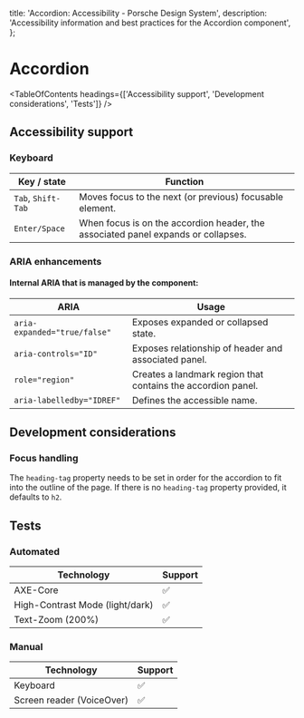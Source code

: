 
  title: 'Accordion: Accessibility - Porsche Design System',
  description: 'Accessibility information and best practices for the Accordion component',
};

# Accordion <ComponentStatus tagName="p-accordion"></ComponentStatus>

<TableOfContents headings={['Accessibility support', 'Development considerations', 'Tests']} />

## Accessibility support

### Keyboard

| Key / state        | Function                                                                          |
| ------------------ | --------------------------------------------------------------------------------- |
| `Tab`, `Shift-Tab` | Moves focus to the next (or previous) focusable element.                          |
| `Enter/Space`      | When focus is on the accordion header, the associated panel expands or collapses. |

### ARIA enhancements

#### Internal **ARIA** that is managed by the component:

| ARIA                         | Usage                                                        |
| ---------------------------- | ------------------------------------------------------------ |
| `aria-expanded="true/false"` | Exposes expanded or collapsed state.                         |
| `aria-controls="ID"`         | Exposes relationship of header and associated panel.         |
| `role="region"`              | Creates a landmark region that contains the accordion panel. |
| `aria-labelledby="IDREF"`    | Defines the accessible name.                                 |

## Development considerations

### Focus handling

The `heading-tag` property needs to be set in order for the accordion to fit into the outline of the page. If there is
no `heading-tag` property provided, it defaults to `h2`.

## Tests

### Automated

| Technology                      | Support |
| ------------------------------- | ------- |
| AXE-Core                        | ✅      |
| High-Contrast Mode (light/dark) | ✅      |
| Text-Zoom (200%)                | ✅      |

### Manual

| Technology                | Support |
| ------------------------- | ------- |
| Keyboard                  | ✅      |
| Screen reader (VoiceOver) | ✅      |
